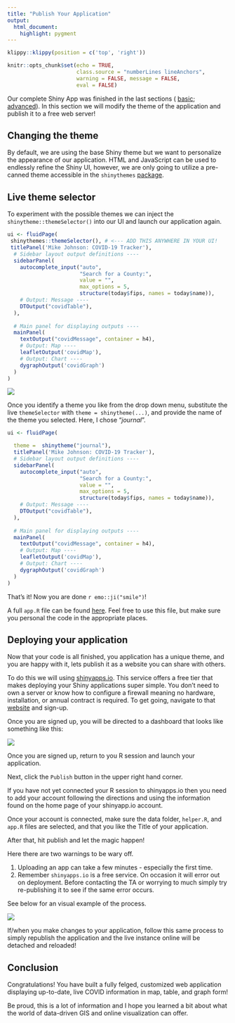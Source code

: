 ```yaml
---
title: "Publish Your Application"
output: 
  html_document:
    highlight: pygment
---
```


```r
klippy::klippy(position = c('top', 'right'))
```

```r
knitr::opts_chunk$set(echo = TRUE, 
                      class.source = "numberLines lineAnchors",
                      warning = FALSE, message = FALSE,
                      eval = FALSE)
```

Our complete Shiny App was finished in the last sections ( [basic](08_shiny_tables.html); [advanced](09_autocomplete_window.html)). In this section we will modify the theme of the application and publish it to a free web server!

## Changing the theme

By default, we are using the base Shiny theme but we want to personalize the appearance of our application. HTML and JavaScript can be used to endlessly refine the Shiny UI, however, we are only going to utilize a pre-canned theme accessible in the `shinythemes` [package](https://rstudio.github.io/shinythemes/). 

## Live theme selector

To experiment with the possible themes we can inject the `shinytheme::themeSelector()` into our UI and launch our application again.

```r
ui <- fluidPage(
 shinythemes::themeSelector(), # <--- ADD THIS ANYWHERE IN YOUR UI!
 titlePanel('Mike Johnson: COVID-19 Tracker'),
  # Sidebar layout output definitions ----
  sidebarPanel(
    autocomplete_input("auto", 
                       "Search for a County:", 
                       value = "",
                       max_options = 5,
                       structure(today$fips, names = today$name)),
    # Output: Message ----
    DTOutput("covidTable"),
  ),
  
  # Main panel for displaying outputs ----
  mainPanel(
    textOutput("covidMessage", container = h4),
    # Output: Map ----
    leafletOutput('covidMap'),
    # Output: Chart ----
    dygraphOutput('covidGraph')
  )
)
```




![](figures/theme_selector.gif)

Once you identify a theme you like from the drop down menu, substitute the live `themeSelector` with `theme = shinytheme(...)`, and provide the name of the theme you selected. Here, I chose "*journal*".

```r
ui <- fluidPage(

  theme =  shinytheme("journal"),
  titlePanel('Mike Johnson: COVID-19 Tracker'),
  # Sidebar layout output definitions ----
  sidebarPanel(
    autocomplete_input("auto", 
                       "Search for a County:", 
                       value = "",
                       max_options = 5,
                       structure(today$fips, names = today$name)),
    # Output: Message ----
    DTOutput("covidTable"),
  ),
  
  # Main panel for displaying outputs ----
  mainPanel(
    textOutput("covidMessage", container = h4),
    # Output: Map ----
    leafletOutput('covidMap'),
    # Output: Chart ----
    dygraphOutput('covidGraph')
  )
)
```

That's it! Now you are done `r emo::ji("smile")`! 

A full `app.R` file can be found [here](https://github.com/mikejohnson51/COVID-19-dashboard/blob/master/scripts/app.R). Feel free to use this file, but make sure you personal the code in the appropriate places.

## Deploying your application

Now that your code is all finished, you application has a unique theme, and you are happy with it, lets publish it as a website you can share with others.

To do this we will using [shinyapps.io](https://www.shinyapps.io/). This service offers a free tier that makes deploying your Shiny applications super simple. You don’t need to own a server or know how to configure a firewall meaning no hardware, installation, or annual contract is required. To get going,  navigate to that [website](https://www.shinyapps.io/) and sign-up.

Once you are signed up, you will be directed to a dashboard that looks like something like this:

![](figures/shinyapps.png)

Once you are signed up, return to you R session and launch your application. 

Next, click the `Publish` button in the upper right hand corner. 

If you have not yet connected your R session to shinyapps.io then you need to add your account following the directions and using the information found on the home page of your shinyapp.io account. 

Once your account is connected, make sure the data folder, `helper.R`, and `app.R` files are selected, and that you like the Title of your application.

After that, hit publish and let the magic happen!

Here there are two warnings to be wary off.

1. Uploading an app can take a few minutes - especially the first time.
2. Remember `shinyapps.io` is a free service. On occasion it will error out on deployment. Before contacting the TA or worrying to much simply try re-publishing it to see if the same error occurs. 

See below for an visual example of the process.

![](figures/deployment.gif)

If/when you make changes to your application, follow this same process to simply republish the application and the live instance online will be detached and reloaded!

## Conclusion

Congratulations! You have built a fully felged, customized web application displaying up-to-date, live COVID information in map, table, and graph form!

Be proud, this is a lot of information and I hope you learned a bit about what the world of data-driven GIS and online visualization can offer.

